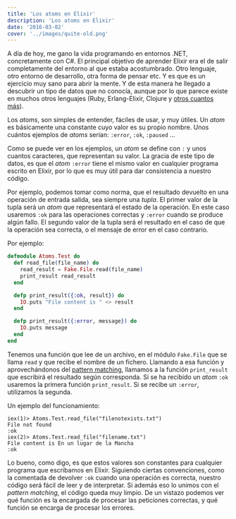 ```yaml
---
title: 'Los atoms en Elixir'
description: 'Los atoms en Elixir'
date: '2016-03-02'
cover: '../images/quite-old.png'
---
```


A día de hoy, me gano la vida programando en entornos .NET, concretamente con C#. El principal objetivo de aprender Elixir era el de salir completamente del entorno al que estaba acostumbrado. Otro lenguaje,
otro entorno de desarrollo, otra forma de pensar etc. Y es que es un ejercicio muy sano para abrir la mente. Y de esta manera he llegado a descubrir un tipo de datos que no conocía, aunque por lo que parece existe en muchos
otros lenguajes (Ruby, Erlang-Elixir, Clojure y [otros cuantos más](https://en.wikipedia.org/wiki/Symbol_%28programming%29)).

Los *atoms*, son simples de entender, fáciles de usar, y muy útiles. Un *atom* es básicamente una constante cuyo valor es su propio nombre. Unos cuántos ejemplos de *atoms* serían:
`:error`, `:ok`, `:paused` ...

Como se puede ver en los ejemplos, un *atom* se define con `:` y unos cuantos caracteres, que representan su valor. La gracia de este tipo de datos, es que el *atom* `:error` tiene el mismo valor en cualquier
programa escrito en Elixir, por lo que es muy útil para dar consistencia a nuestro código.

Por ejemplo, podemos tomar como norma, que el resultado devuelto en una operación de entrada salida, sea siempre una *tupla*. El primer valor de la tupla será un *atom* que representará el estado de la
operación. En este caso usaremos `:ok` para las operaciones correctas y `:error` cuando se produce algún fallo. El segundo valor de la tupla será el resultado en el caso de que la operación sea correcta,
o el mensaje de error en el caso contrario.

Por ejemplo:

```elixir
defmodule Atoms.Test do  
  def read_file(file_name) do  
    read_result = Fake.File.read(file_name) 
    print_result read_result
  end

  defp print_result({:ok, result}) do
    IO.puts "File content is " <> result
  end

  defp print_result({:error, message}) do
    IO.puts message
  end
end
```

Tenemos una función que lee de un archivo, en el módulo `Fake.File` que se llama `read` y que recibe el nombre de un fichero. Llamando a esa función y aprovechándonos del 
[pattern matching](https://www.charlascylon.com/2016-02-24-Elixir-y-el-pattern-matching), llamamos a la función `print_result` que escribirá el resultado según corresponda. Si se ha recibido un *atom*
`:ok` usaremos la primera función `print_result`. Si se recibe un `:error`, utilizamos la segunda.

Un ejemplo del funcionamiento:

```
iex(1)> Atoms.Test.read_file("filenotexists.txt")      
File not found                                         
:ok                                                    
iex(2)> Atoms.Test.read_file("filename.txt")           
File content is En un lugar de la Mancha               
:ok                                                    
```                                                

Lo bueno, como digo, es que estos valores son constantes para cualquier programa que escribamos en Elixir. Siguiendo ciertas convenciones, como la comentada de devolver `:ok` cuando una
operación es correcta, nuestro código será fácil de leer y de interpretar. Si además eso lo unimos con el *pattern matching*, el código queda muy limpio. De un vistazo podemos ver qué función
es la encargada de procesar las peticiones correctas, y qué función se encarga de procesar los errores.